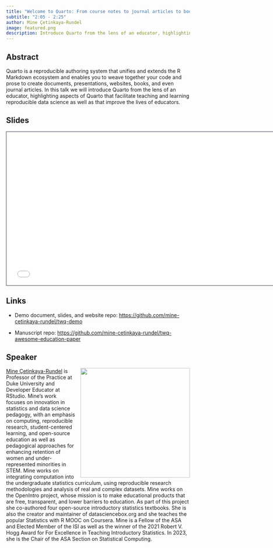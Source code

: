 ```yaml
---
title: "Welcome to Quarto: From course notes to journal articles to books"
subtitle: "2:05 - 2:25"
author: Mine Çetinkaya-Rundel
image: featured.png
description: Introduce Quarto from the lens of an educator, highlighting aspects of Quarto that facilitate teaching and learning reproducible data science as well as that improve the lives of educators.
---
```


## Abstract

Quarto is a reproducible authoring system that unifies and extends the R Markdown ecosystem and enables you to weave together your code and prose to create documents, presentations, websites, books, and even journal articles. In this talk we will introduce Quarto from the lens of an educator, highlighting aspects of Quarto that facilitate teaching and learning reproducible data science as well as that improve the lives of educators.

## Slides

```{=html}
<iframe class="slide-deck" src="/talks/1-welcome/welcome.html" height="420" width="747" style="border: 1px solid #2e3846;"></iframe>
```
## Links

-   Demo document, slides, and website repo: <https://github.com/mine-cetinkaya-rundel/twq-demo>

-   Manuscript repo: <https://github.com/mine-cetinkaya-rundel/twq-awesome-education-paper>

## Speaker

![](mine.jpeg){style="float: right; padding-left: 10px;" fig-alt="Headshot of Mine" width="300"}

[Mine Çetinkaya-Rundel](https://mine-cr.com/) is Professor of the Practice at Duke University and Developer Educator at RStudio. Mine's work focuses on innovation in statistics and data science pedagogy, with an emphasis on computing, reproducible research, student-centered learning, and open-source education as well as pedagogical approaches for enhancing retention of women and under-represented minorities in STEM. Mine works on integrating computation into the undergraduate statistics curriculum, using reproducible research methodologies and analysis of real and complex datasets. Mine works on the OpenIntro project, whose mission is to make educational products that are free, transparent, and lower barriers to education. As part of this project she co-authored four open-source introductory statistics textbooks. She is also the creator and maintainer of datasciencebox.org and she teaches the popular Statistics with R MOOC on Coursera. Mine is a Fellow of the ASA and Elected Member of the ISI as well as the winner of the 2021 Robert V. Hogg Award for For Excellence in Teaching Introductory Statistics. In 2023, she is the Chair of the ASA Section on Statistical Computing.
